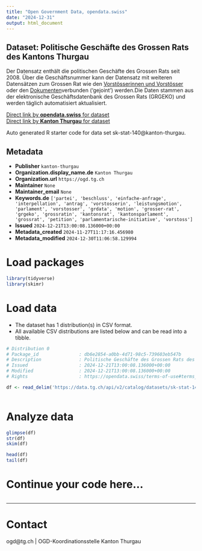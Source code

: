 ```yaml
---
title: "Open Government Data, opendata.swiss"
date: "2024-12-31"
output: html_document
---
```


## Dataset: Politische Geschäfte des Grossen Rats des Kantons Thurgau

Der Datensatz enthält die politischen Geschäfte des Grossen Rats seit 2008. Über die Geschäftsnummer kann der Datensatz mit weiteren Datensätzen zum Grossen Rat wie den [Vorstösserinnen und Vorstösser](https://data.tg.ch/explore/dataset/sk-stat-141/information/) oder den [Dokumenten ](https://data.tg.ch/explore/dataset/sk-stat-139/information/)verbunden ('gejoint') werden.Die Daten stammen aus der elektronische Geschäftsdatenbank des Grossen Rats (GRGEKO) und werden täglich automatisiert aktualisiert.

[Direct link by **opendata.swiss** for dataset](https://opendata.swiss/de/dataset/politische-geschafte-des-grossen-rats-des-kantons-thurgau)<br>
[Direct link by **Kanton Thurgau** for dataset](https://data.tg.ch/explore/dataset/sk-stat-140/)

Auto generated R starter code for data set sk-stat-140@kanton-thurgau.

## Metadata

- **Publisher** `kanton-thurgau`
- **Organization.display_name.de** `Kanton Thurgau`
- **Organization.url** `https://ogd.tg.ch`
- **Maintainer** `None`
- **Maintainer_email** `None`
- **Keywords.de** `['partei', 'beschluss', 'einfache-anfrage', 'interpellation', 'antrag', 'vorstosserin', 'leistungsmotion', 'parlament', 'vorstosser', 'grdata', 'motion', 'grosser-rat', 'grgeko', 'grossratin', 'kantonsrat', 'kantonsparlament', 'grossrat', 'petition', 'parlamentarische-initiative', 'vorstoss']`
- **Issued** `2024-12-21T13:00:08.136000+00:00`
- **Metadata_created** `2024-11-27T11:17:16.456980`
- **Metadata_modified** `2024-12-30T11:06:58.129994`


# Load packages

```r

library(tidyverse)
library(skimr)

```

# Load data

-   The dataset has 1 distribution(s) in CSV format.
-   All available CSV distributions are listed below and can be read into a tibble.

```r

# Distribution 0
# Package_id               : db6e2854-a0bb-4d71-98c5-739603eb547b
# Description              : Politische Geschäfte des Grossen Rats des Kantons Thurgau (csv)
# Issued                   : 2024-12-21T13:00:08.136000+00:00
# Modified                 : 2024-12-21T13:00:08.136000+00:00
# Rights                   : https://opendata.swiss/terms-of-use#terms_by

df <- read_delim('https://data.tg.ch/api/v2/catalog/datasets/sk-stat-140/exports/csv?use_labels=true')



```

# Analyze data

```r

glimpse(df)
str(df)
skim(df)

head(df)
tail(df)

```

# Continue your code here...

```r

```

------------------------------------------------------------------------

# Contact

ogd@tg.ch | OGD-Koordinationsstelle Kanton Thurgau
